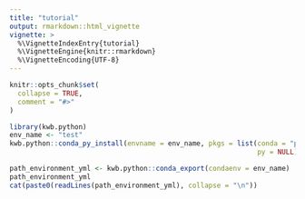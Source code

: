 ```yaml
---
title: "tutorial"
output: rmarkdown::html_vignette
vignette: >
  %\VignetteIndexEntry{tutorial}
  %\VignetteEngine{knitr::rmarkdown}
  %\VignetteEncoding{UTF-8}
---
```


```r
knitr::opts_chunk$set(
  collapse = TRUE,
  comment = "#>"
)
```

```r
library(kwb.python)
env_name <- "test"
kwb.python::conda_py_install(envname = env_name, pkgs = list(conda = "python", 
                                                             py = NULL))

path_environment_yml <- kwb.python::conda_export(condaenv = env_name)
path_environment_yml
cat(paste0(readLines(path_environment_yml), collapse = "\n"))
```
